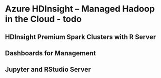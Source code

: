# Azure HDInsight -- Managed Hadoop in the Cloud - todo

## HDInsight Premium Spark Clusters with R Server

## Dashboards for Management

## Jupyter and RStudio Server